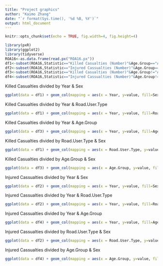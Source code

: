 ---
title: "Project graphics"
author: "Kaimo Zhang"
date: "`r format(Sys.time(), '%d %B, %Y')`"
output: html_document
---

```{r setup, include=FALSE}
knitr::opts_chunk$set(echo = TRUE, fig.width=4, fig.height=4)
```


```{r}
library(pxR)
library(ggplot2)
library(tidyverse)
ROA16<-as.data.frame(read.px("ROA16.px"))
df1<-subset(ROA16,Statistic=="Killed Casualties (Number)"&Age.Group=="All ages"&Road.User.Type != "All Car users"&Road.User.Type != "All road users")
df2<-subset(ROA16,Statistic=="Injured Cassualties (Number)"&Age.Group=="All ages"&Road.User.Type != "All Car users"&Road.User.Type != "All road users")
df3<-subset(ROA16,Statistic=="Killed Casualties (Number)"&Age.Group!="All ages"&Road.User.Type == "All road users")
df4<-subset(ROA16,Statistic=="Injured Cassualties (Number)"&Age.Group!="All ages"&Road.User.Type == "All road users")
```

Killed Casualties divided by Year & Sex
```{r}
ggplot(data = df1) + geom_col(mapping = aes(x = Year, y=value, fill=Sex))+coord_flip()

```

Killed Casualties divided by Year & Road.User.Type
```{r}
ggplot(data = df1) + geom_col(mapping = aes(x = Year, y=value, fill=Road.User.Type))+coord_flip()
```

Killed Casualties divided by Year & Age.Group
```{r}
ggplot(data = df3) + geom_col(mapping = aes(x = Year, y=value, fill=Age.Group))+coord_flip()
```

Killed Casualties divided by Road.User.Type & Sex
```{r}
ggplot(data = df1) + geom_col(mapping = aes(x = Road.User.Type, y=value, fill=Sex))+coord_flip()
```

Killed Casualties divided by Age.Group & Sex
```{r}
ggplot(data = df3) + geom_col(mapping = aes(x = Age.Group, y=value, fill=Sex))+coord_flip()
```

Injured Cassualties divided by Year & Sex
```{r}
ggplot(data = df2) + geom_col(mapping = aes(x = Year, y=value, fill=Sex))+coord_flip()
```

Injured Cassualties divided by Year & Road.User.Type
```{r}
ggplot(data = df2) + geom_col(mapping = aes(x = Year, y=value, fill=Road.User.Type))+coord_flip()
```

Injured Cassualties divided by Year & Age.Group
```{r}
ggplot(data = df4) + geom_col(mapping = aes(x = Year, y=value, fill=Age.Group))+coord_flip()
```

Injured Cassualties divided by Road.User.Type & Sex
```{r}
ggplot(data = df2) + geom_col(mapping = aes(x = Road.User.Type, y=value, fill=Sex))+coord_flip()
```

Injured Cassualties divided by Age.Group & Sex
```{r}
ggplot(data = df4) + geom_col(mapping = aes(x = Age.Group, y=value, fill=Sex))+coord_flip()
```
